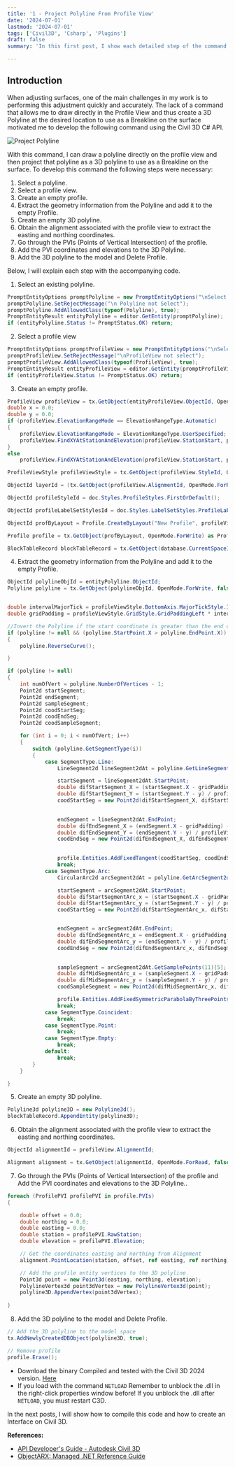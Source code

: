 ```yaml
---
title: '1 - Project Polyline From Profile View'
date: '2024-07-01'
lastmod: '2024-07-01'
tags: ['Civil3D', 'Csharp', 'Plugins']
draft: false
summary: 'In this first post, I show each detailed step of the command I created using the Civil 3D C# API.'

---
```


## Introduction

When adjusting surfaces, one of the main challenges in my work is to performing this adjustment quickly and accurately.
The lack of a command that allows me to draw directly in the Profile View and thus create a 3D Polyline at the desired location
to use as a Breakline on the surface motivated me to develop the following command using the Civil 3D C# API.

![Project Polyline](https://github.com/MatheusRamo/Project-Polyline/assets/54686264/bcb3a157-a9ce-4126-98ea-631e731ce1a6)

With this command, I can draw a polyline directly on the profile view and then project that polyline as a 3D polyline
to use as a Breakline on the surface. To develop this command the following steps were necessary:

1. Select a polyline.
2. Select a profile view.
3. Create an empty profile.
4. Extract the geometry information from the Polyline and add it to the empty Profile.
5. Create an empty 3D polyline.
6. Obtain the alignment associated with the profile view to extract the easting and northing coordinates.
7. Go through the PVIs (Points of Vertical Intersection) of the profile.
8. Add the PVI coordinates and elevations to the 3D Polyline.
9. Add the 3D polyline to the model and Delete Profile.

Below, I will explain each step with the accompanying code.

1. Select an existing polyline.

```csharp
PromptEntityOptions promptPolyline = new PromptEntityOptions("\nSelect a Polyline: ");
promptPolyline.SetRejectMessage("\n Polyline not Select");
promptPolyline.AddAllowedClass(typeof(Polyline), true);
PromptEntityResult entityPolyline = editor.GetEntity(promptPolyline);
if (entityPolyline.Status != PromptStatus.OK) return;
```

2. Select a profile view
```csharp
PromptEntityOptions promptProfileView = new PromptEntityOptions("\nSelect a profile view: ");
promptProfileView.SetRejectMessage("\nProfileView not select");
promptProfileView.AddAllowedClass(typeof(ProfileView), true);
PromptEntityResult entityProfileView = editor.GetEntity(promptProfileView);
if (entityProfileView.Status != PromptStatus.OK) return;
```

3. Create an empty profile.
```csharp
ProfileView profileView = tx.GetObject(entityProfileView.ObjectId, OpenMode.ForWrite) as ProfileView;
double x = 0.0;
double y = 0.0;
if (profileView.ElevationRangeMode == ElevationRangeType.Automatic)
{
    profileView.ElevationRangeMode = ElevationRangeType.UserSpecified;
    profileView.FindXYAtStationAndElevation(profileView.StationStart, profileView.ElevationMin, ref x, ref y);
}
else
    profileView.FindXYAtStationAndElevation(profileView.StationStart, profileView.ElevationMin, ref x, ref y);

ProfileViewStyle profileViewStyle = tx.GetObject(profileView.StyleId, OpenMode.ForRead) as ProfileViewStyle;

ObjectId layerId = (tx.GetObject(profileView.AlignmentId, OpenMode.ForRead) as Alignment).LayerId;

ObjectId profileStyleId = doc.Styles.ProfileStyles.FirstOrDefault();

ObjectId profileLabelSetStylesId = doc.Styles.LabelSetStyles.ProfileLabelSetStyles.FirstOrDefault();

ObjectId profByLayout = Profile.CreateByLayout("New Profile", profileView.AlignmentId, layerId, profileStyleId, profileLabelSetStylesId);

Profile profile = tx.GetObject(profByLayout, OpenMode.ForWrite) as Profile;

BlockTableRecord blockTableRecord = tx.GetObject(database.CurrentSpaceId, OpenMode.ForWrite) as BlockTableRecord;
```
4. Extract the geometry information from the Polyline and add it to the empty Profile.
```csharp
ObjectId polylineObjId = entityPolyline.ObjectId;
Polyline polyline = tx.GetObject(polylineObjId, OpenMode.ForWrite, false) as Polyline;


double intervalMajorTick = profileViewStyle.BottomAxis.MajorTickStyle.Interval;
double gridPadding = profileViewStyle.GridStyle.GridPaddingLeft * intervalMajorTick;

//Invert the Polyline if the start coordinate is greater than the end coordinate
if (polyline != null && (polyline.StartPoint.X > polyline.EndPoint.X))
{
    polyline.ReverseCurve();

}

if (polyline != null)
{
    int numOfVert = polyline.NumberOfVertices - 1;
    Point2d startSegment;
    Point2d endSegment;
    Point2d sampleSegment;
    Point2d coodStartSeg;
    Point2d coodEndSeg;
    Point2d coodSampleSegment;

    for (int i = 0; i < numOfVert; i++)
    {
        switch (polyline.GetSegmentType(i))
        {
            case SegmentType.Line:
                LineSegment2d lineSegment2dAt = polyline.GetLineSegment2dAt(i);

                startSegment = lineSegment2dAt.StartPoint;
                double difStartSegment_X = (startSegment.X - gridPadding) - x;
                double difStartSegment_Y = (startSegment.Y - y) / profileViewStyle.GraphStyle.VerticalExaggeration + profileView.ElevationMin;
                coodStartSeg = new Point2d(difStartSegment_X, difStartSegment_Y);
            

                endSegment = lineSegment2dAt.EndPoint;
                double difEndSegment_X = (endSegment.X - gridPadding) - x;
                double difEndSegment_Y = (endSegment.Y - y) / profileViewStyle.GraphStyle.VerticalExaggeration + profileView.ElevationMin;
                coodEndSeg = new Point2d(difEndSegment_X, difEndSegment_Y);

            
                profile.Entities.AddFixedTangent(coodStartSeg, coodEndSeg);
                break;
            case SegmentType.Arc:
                CircularArc2d arcSegment2dAt = polyline.GetArcSegment2dAt(i);

                startSegment = arcSegment2dAt.StartPoint;
                double difStartSegmentArc_x = (startSegment.X - gridPadding) - x;
                double difStartSegmentArc_y = (startSegment.Y - y) / profileViewStyle.GraphStyle.VerticalExaggeration + profileView.ElevationMin;
                coodStartSeg = new Point2d(difStartSegmentArc_x, difStartSegmentArc_y);


                endSegment = arcSegment2dAt.EndPoint;
                double difEndSegmentArc_x = endSegment.X - gridPadding - x;
                double difEndSegmentArc_y = (endSegment.Y - y) / profileViewStyle.GraphStyle.VerticalExaggeration + profileView.ElevationMin;
                coodEndSeg = new Point2d(difEndSegmentArc_x, difEndSegmentArc_x);

                
                sampleSegment = arcSegment2dAt.GetSamplePoints(11)[5];
                double difMidSegmentArc_x = (sampleSegment.X - gridPadding) - x;
                double difMidSegmentArc_y = (sampleSegment.Y - y) / profileViewStyle.GraphStyle.VerticalExaggeration + profileView.ElevationMin;
                coodSampleSegment = new Point2d(difMidSegmentArc_x, difMidSegmentArc_y);

                profile.Entities.AddFixedSymmetricParabolaByThreePoints(coodStartSeg, coodSampleSegment, coodEndSeg);
                break;
            case SegmentType.Coincident:
                break;
            case SegmentType.Point:
                break;
            case SegmentType.Empty:
                break;
            default:
                break;
        }
    }

}
```
5. Create an empty 3D polyline.
```csharp
Polyline3d polyline3D = new Polyline3d();
blockTableRecord.AppendEntity(polyline3D);
```

6. Obtain the alignment associated with the profile view to extract the easting and northing coordinates.
```csharp
ObjectId alignmentId = profileView.AlignmentId;

Alignment alignment = tx.GetObject(alignmentId, OpenMode.ForRead, false) as Alignment;
```
7. Go through the PVIs (Points of Vertical Intersection) of the profile and Add the PVI coordinates and elevations to the 3D Polyline..
```csharp
foreach (ProfilePVI profilePVI in profile.PVIs)
{

    double offset = 0.0;
    double northing = 0.0;
    double easting = 0.0;
    double station = profilePVI.RawStation;
    double elevation = profilePVI.Elevation;

    // Get the coordinates easting and northing from Alignment
    alignment.PointLocation(station, offset, ref easting, ref northing);

    // Add the profile entity vertices to the 3D polyline
    Point3d point = new Point3d(easting, northing, elevation);
    PolylineVertex3d point3dVertex = new PolylineVertex3d(point);
    polyline3D.AppendVertex(point3dVertex);
    
}
```
8. Add the 3D polyline to the model and Delete Profile.
```csharp
// Add the 3D polyline to the model space
tx.AddNewlyCreatedDBObject(polyline3D, true);

// Remove profile
profile.Erase();
```
- Download the binary Compiled and tested with the Civil 3D 2024 version. [Here](https://github.com/MatheusRamo/Project-Polyline/releases/download/civil3d/ProjectPolylineFromProfileView.dll)
- If you load with the command `NETLOAD` Remember to unblock the .dll in the right-click properties window before! If you unblock the .dll after `NETLOAD`, you must restart C3D.

In the next posts, I will show how to compile this code and how to create an Interface on Civil 3D.


**References:**

- [API Developer's Guide - Autodesk Civil 3D](https://help.autodesk.com/view/CIV3D/2024/ENU/?guid=GUID-DA303320-B66D-4F4F-A4F4-9FBBEC0754E0)
- [ObjectARX: Managed .NET Reference Guide](https://help.autodesk.com/view/OARX/2024/ENU/?guid=OARX-ManagedRefGuide-What_s_New)



